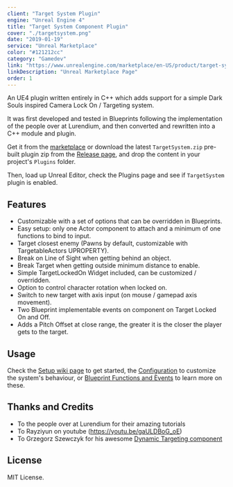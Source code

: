 ```yaml
---
client: "Target System Plugin"
engine: "Unreal Engine 4"
title: "Target System Component Plugin"
cover: "./targetsystem.png"
date: "2019-01-19"
service: "Unreal Marketplace"
color: "#121212cc"
category: "Gamedev"
link: "https://www.unrealengine.com/marketplace/en-US/product/target-system-component-plugin"
linkDescription: "Unreal Marketplace Page"
order: 1
---
```


An UE4 plugin written entirely in C++ which adds support for a simple Dark Souls inspired Camera Lock On / Targeting system.

It was first developed and tested in Blueprints following the implementation of the people over at Lurendium, and then converted and rewritten into a C++ module and plugin.

Get it from the [marketplace](https://www.unrealengine.com/marketplace/en-US/product/target-system-component-plugin) or download the latest `TargetSystem.zip` pre-built plugin zip from the [Release page](https://github.com/mklabs/ue4-targetsystemplugin/releases), and drop the content in your project's `Plugins` folder.

Then, load up Unreal Editor, check the Plugins page and see if `TargetSystem` plugin is enabled.

## Features

- Customizable with a set of options that can be overridden in Blueprints.
- Easy setup: only one Actor component to attach and a minimum of one functions to bind to input.
- Target closest enemy (Pawns by default, customizable with TargetableActors UPROPERTY).
- Break on Line of Sight when getting behind an object.
- Break Target when getting outside minimum distance to enable.
- Simple TargetLockedOn Widget included, can be customized / overridden.
- Option to control character rotation when locked on.
- Switch to new target with axis input (on mouse / gamepad axis movement).
- Two Blueprint implementable events on component on Target Locked On and Off.
- Adds a Pitch Offset at close range, the greater it is the closer the player gets to the target.

## Usage

Check the [Setup wiki page](https://github.com/mklabs/ue4-targetsystemplugin/wiki/Setup) to get started, the [Configuration](https://github.com/mklabs/ue4-targetsystemplugin/wiki/Configuration) to customize the system's behaviour, or [Blueprint Functions and Events](https://github.com/mklabs/ue4-targetsystemplugin/wiki/Blueprint-Functions-and-Events) to learn more on these.

## Thanks and Credits

- To the people over at Lurendium for their amazing tutorials
- To Rayziyun on youtube (https://youtu.be/gaULDBoG_oE)
- To Grzegorz Szewczyk for his awesome [Dynamic Targeting component](https://www.unrealengine.com/marketplace/dynamic-targeting)

## License

MIT License.
